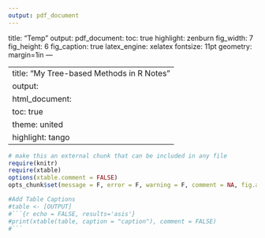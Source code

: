 ```yaml
---
output: pdf_document
---
```

title: "Temp"
output: 
    pdf_document:
        toc: true
        highlight: zenburn
        fig_width: 7
        fig_height: 6
        fig_caption: true
        latex_engine: xelatex
    fontsize: 11pt
    geometry: margin=1in
---

---
title: "My Tree-based Methods in R Notes"
output: 
    html_document:
        toc: true
        theme: united
        highlight: tango
---

```r
# make this an external chunk that can be included in any file
require(knitr)
require(xtable)
options(xtable.comment = FALSE)
opts_chunk$set(message = F, error = F, warning = F, comment = NA, fig.align = 'center', dpi = 100, tidy = F, cache.path = '.cache/', fig.path = 'fig/')

#Add Table Captions
#table <- [OUTPUT]
#```{r echo = FALSE, results='asis'}
#print(xtable(table, caption = "caption"), comment = FALSE)
#```

```

